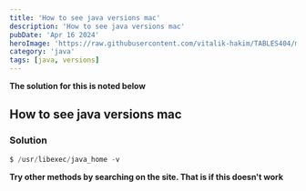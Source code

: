 ```yaml
---
title: 'How to see java versions mac'
description: 'How to see java versions mac'
pubDate: 'Apr 16 2024'
heroImage: 'https://raw.githubusercontent.com/vitalik-hakim/TABLES404/main/error_b/java.png'
category: 'java'
tags: [java, versions]
---
```


**The solution for this is noted below**

## How to see java versions mac

### Solution

```java
$ /usr/libexec/java_home -v
```

**Try other methods by searching on the site. That is if this doesn't work**
